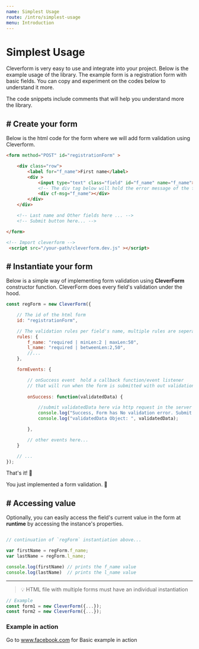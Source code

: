 ```yaml
---
name: Simplest Usage
route: /intro/simplest-usage
menu: Introduction
---
```



# Simplest Usage

Cleverform is very easy to use and integrate into your project.
Below is the example usage of the library. The example form is a registration form with basic fields.
You can copy and experiment on the codes below to understand it more.

The code snippets include comments that will help you understand more the library.


## # Create your form

Below is the html code for the form where we will add form validation using Cleverform. 

<!-- Filename : _index.html_ -->
```html
<form method="POST" id="registrationForm" >

    <div class="row">
        <label for="f_name">First name</label>
        <div >
            <input type="text" class="field" id="f_name" name="f_name">
            <!-- The div tag below will hold the error message of the field. -->
            <div cf-msg="f_name"></div>
        </div>
    </div>

    <!-- Last name and Other fields here ... -->
    <!-- Submit button here... -->

</form>

<!-- Import cleverform -->
 <script src="/your-path/cleverform.dev.js" ></script>
```

## # Instantiate your form
Below is a simple way of implementing form validation using  __CleverForm__ constructor function. 
CleverForm does every field's validation under the hood.


<!-- Filename : _sample.js_ -->

```js
const regForm = new CleverForm({

    // The id of the html form
    id: "registrationForm",

    // The validation rules per field's name, multiple rules are seperated by pipe '|'
    rules: {
        f_name: "required | minLen:2 | maxLen:50",
        l_name: "required | betweenLen:2,50",
        //...
    },

    formEvents: {

        // onSuccess event  hold a callback function/event listener
        // that will run when the form is submitted with out validation errors
        
        onSuccess: function(validatedData) {

            //submit validatedData here via http request in the server
            console.log("Success, Form has No validation error. Submit data via http request in the server (ex: via AJAX , fetch and axios)");
            console.log("validatedData Object: ", validatedData);

        },

        // other events here...
    }

    // ...
});
```

That's it! 🎉

You just implemented a form validation. 👏


## # Accessing value

Optionally, you can easily access the field's current value in the form at __runtime__ by accessing the instance's properties.
```js

// continuation of `regForm` instantiation above...

var firstName = regForm.f_name;
var lastName = regForm.l_name;

console.log(firstName) // prints the f_name value
console.log(lastName)  // prints the l_name value

```

___

>💡 HTML file with multiple forms must have an individual instantiation

```js
// Example
const form1 = new CleverForm({...});
const form2 = new CleverForm({...});
```


### Example in action
Go to www.facebook.com for Basic example in action

<!-- // Other Advance Cleverform Options/Settings
    /**
     * - Setting up custom CSS classes(Own stylesheet or using CSS Lirary like Bootstrap and Bulma)
     * - Listen to Cleveform events like on `onInit`, `onError` and `onSuccess`
     * / -->